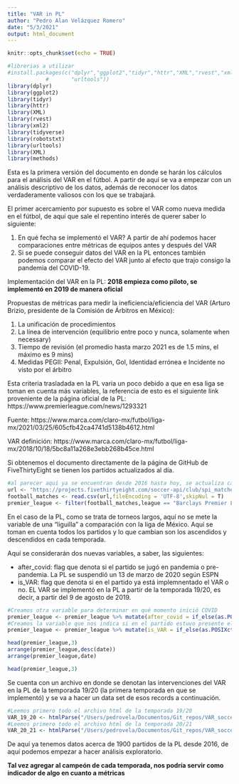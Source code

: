 ```yaml
---
title: "VAR in PL"
author: "Pedro Alan Velázquez Romero"
date: "5/3/2021"
output: html_document
---
```


```r
knitr::opts_chunk$set(echo = TRUE)
```

```r
#librerias a utilizar 
#install.packages(c("dplyr","ggplot2","tidyr","httr","XML","rvest","xml2","tidyverse","robotstxt",
            #       "urltools"))
library(dplyr)
library(ggplot2)
library(tidyr)
library(httr)
library(XML)
library(rvest)
library(xml2)
library(tidyverse)
library(robotstxt)
library(urltools)
library(XML)
library(methods)
```

Esta es la primera versión del documento en donde se harán los cálculos para el análisis del VAR en el fútbol. A partir de aquí se va a empezar con un análisis descriptivo de los datos, además de reconocer los datos verdaderamente valiosos con los que se trabajará.

El primer acercamiento por supuesto es sobre el VAR como nueva medida en el fútbol, de aquí que sale el repentino interés de querer saber lo siguiente:

1. En qué fecha se implementó el VAR? A partir de ahí podemos hacer comparaciones entre métricas de equipos antes y después del VAR
2. Si se puede conseguir datos del VAR en la PL entonces también podemos comparar el efecto del VAR junto al efecto que trajo consigo la pandemia del COVID-19.

Implementación del VAR en la PL: **2018 empieza como piloto, se implementó en 2019 de manera oficial**

Propuestas de métricas para medir la ineficiencia/eficiencia del VAR (Arturo Brizio, presidente de la Comisión de Árbitros en México):

1. La unificación de procedimientos
2. La línea de intervención (equilibrio entre poco y nunca, solamente when necessary)
3. Tiempo de revisión (el promedio hasta marzo 2021 es de 1.5 mins, el máximo es 9 mins)
4. Medidas PEGII: Penal, Expulsión, Gol, Identidad errónea e Incidente no visto por el árbitro

Esta criteria trasladada en la PL varia un poco debido a que en esa liga se toman en cuenta más variables, la referencia de esto es el siguiente link proveniente de la página oficial de la PL: https://www.premierleague.com/news/1293321

Fuente: https://www.marca.com/claro-mx/futbol/liga-mx/2021/03/25/605cfb42ca4741d5138b4612.html

VAR definición: https://www.marca.com/claro-mx/futbol/liga-mx/2018/10/18/5bc8a11a268e3ebb268b45ce.html


Si obtenemos el documento directamente de la página de GitHub de FiveThirtyEight se tienen los partidos actualizados al día.

```r
#al parecer aquí ya se encuentran desde 2016 hasta hoy, se actualiza cada semana
url <- "https://projects.fivethirtyeight.com/soccer-api/club/spi_matches.csv"
football_matches <- read.csv(url,fileEncoding = 'UTF-8',skipNul = T)
premier_league <- filter(football_matches,league == "Barclays Premier League")
```

En el caso de la PL, como se trata de torneos largos, aquí no se mete la variable de una "liguilla" a comparación con la liga de México. Aquí se toman en cuenta todos los partidos y lo que cambian son los ascendidos y descendidos en cada temporada.

Aquí se considerarán dos nuevas variables, a saber, las siguientes:

- after_covid: flag que denota si el partido se jugó en pandemia o pre-pandemia. La PL se suspendió un 13 de marzo de 2020 según ESPN
- is_VAR: flag que denota si en el partido ya está implemnentado el VAR o no. EL VAR se implementó en la PL a partir de la temporada 19/20, es decir, a partir del 9 de agosto de 2019.

```r
#Creamos otra variable para determinar en qué momento inició COVID
premier_league <- premier_league %>% mutate(after_covid = if_else(as.POSIXct(date) > as.POSIXct('2020-03-13'),1,0))
#Creamos la variable que nos indica si en el partido estuvo presente el VAR
premier_league <- premier_league %>% mutate(is_VAR = if_else(as.POSIXct(date) > as.POSIXct('2019-08-08'),1,0))
```

```r
head(premier_league,3)
arrange(premier_league,desc(date))
arrange(premier_league,date)
```

```r
head(premier_league,3)
```

Se cuenta con un archivo en donde se denotan las intervenciones del VAR en la PL de la temporada 19/20 (la primera temporada en que se implementó) y se va a hacer un data set de esos records a continuación.

```r
#Leemos primero todo el archivo html de la temporada 19/20
VAR_19_20 <- htmlParse("/Users/pedrovela/Documentos/Git_repos/VAR_soccer/VAR_in_PL_19-20.html")
#Leemos primero todo el archivo html de la temporada 20/21
VAR_20_21 <- htmlParse("/Users/pedrovela/Documentos/Git_repos/VAR_soccer/VAR_in_PL_20-21.html")
```

De aquí ya tenemos datos acerca de 1900 partidos de la PL desde 2016, de aquí podemos empezar a hacer análisis exploratorio.

**Tal vez agregar al campeón de cada temporada, nos podría servir como indicador de algo en cuanto a métricas**
